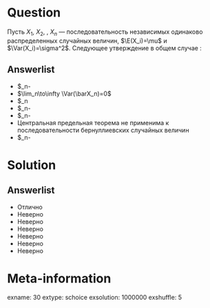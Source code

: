 Question
========
Пусть $X_1$, $X_2$, \ldots, $X_n$ — последовательность независимых одинаково распределенных случайных величин, $\E(X_i)=\mu$ и $\Var(X_i)=\sigma^2$. Следующее утверждение в общем случае \textbf{НЕ ВЕРНО}:
 

Answerlist
----------
*  $\fracX_n-\mu
*  $\lim_n\to\infty \Var(\barX_n)=0$
*  $\barX_n \oversetP
*  $\frac\barX_n-\mu
*  $\frac\barX_n-\mu
*  Центральная предельная теорема не применима к последовательности бернуллиевских случайных величин
*  $\barX_n-\mu \oversetF

Solution
========

Answerlist
----------
*  Отлично
*  Неверно
*  Неверно
*  Неверно
*  Неверно
*  Неверно
*  Неверно

Meta-information
================
exname: 30
extype: schoice
exsolution: 1000000
exshuffle: 5
